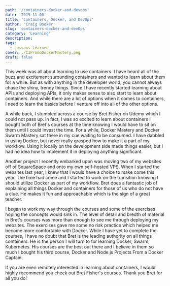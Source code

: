 ```yaml
---
path: '/containers-docker-and-devops'
date: '2019-11-03'
title: 'Containers, Docker, and DevOps'
author: 'Craig Booker'
slug: 'containers-docker-and-devOps'
category: 'Learning'
description:
tags:
  - Lessons Learned
cover: ./C1PromoDockerMastery.png
draft: false
---
```


This week was all about learning to use containers. I have heard all of the buzz and excitement surounding containers and wanted to learn about them for a while. But as with anything in the developer world, you cannot always chase the shiny, trendy things. Since I have recently started learning about APIs and deploying APIs, it only makes sense to also start to learn about containers. And while there are a lot of options when it comes to containers, I need to learn the basics before I venture off into all of the other options.

A while back, I stumbled across a course by Bret Fisher on Udemy which I could not pass up. In fact, I was so excited to learn about containers I bought both of Bret's courses at the time knowing I would have to sit on them until I could invest the time. For a while, Docker Mastery and Docker Swarm Mastery sat there in my cue waiting to be consumed. I have dabbled in using Docker, but never really grasped how to make it a part of my workflow. Using it locally on the development side made things easier, but I had no idea how to implement it in deploying anything significant.

Another project I recently embarked upon was moving two of my websites off of SquareSpace and onto my own self-hosted VPS. When I started the websites last year, I knew that I would have a choice to make come this year. The time had come and I started to work on the transition knowing I should utilize Docker as part of my workflow. Bret does a fantastic job of explaining all things Docker and containers for those of us who do not have a clue. He makes it fun and approachable which is the sign of a great teacher.

I began to work my way through the courses and some of the exercises hoping the concepts would sink in. The level of detail and bredth of material in Bret's courses was more than enough to see me through deploying my websites. The exercises gave me some no risk practice which helped me become more comfortable with Docker. While I have yet to complete the courses, I have no doubt that Bret is the leading authority on all things containers. He is the person I will turn to for learning Docker, Swarm, Kubernetes. His courses are the best out there and I believe in them so much I bought his third course, Docker and Node.js Projects From a Docker Captain.

If you are even remotely interested in learning about containers, I would highly recommend you check out Bret Fisher's courses. Thank you Bret for all you do!
